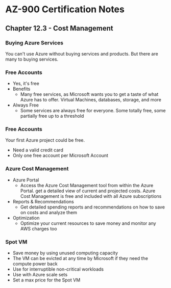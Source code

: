 # AZ-900 Certification Notes
## Chapter 12.3 - Cost Management

### Buying Azure Services
You can't use Azure without buying services and products. But there are many to buying services.

### Free Accounts
* Yes, it's free
* Benefits
	* Many free services, as Microsoft wants you to get a taste of what Azure has to offer. Virtual Machines, databases, storage, and more
* Always Free
	* Some services are always free for everyone. Some totally free, some partially free up to a threshold

### Free Accounts
Your first Azure project could be free.
* Need a valid credit card
* Only one free account per Microsoft Account

### Azure Cost Management
* Azure Portal
	* Access the Azure Cost Management tool from within the Azure Portal. get a detailed view of current and projected costs. Azure Cost Management is free and included with all Azure subscriptions
* Reports & Recommendations
	* Get detailed spending reports and recommendations on how to save on costs and analyze them
* Optimization
	* Optimize your current resources to save money and monitor any AWS charges too

### Spot VM
* Save money by using unused computing capacity
* The VM can be evicted at any time by Microsoft if they need the compute power back
* Use for interruptible non-critical workloads
* Use with Azure scale sets
* Set a max price for the Spot VM